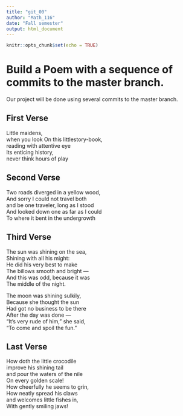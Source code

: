 ---
title: "git_00"
author: "Math_116"
date: "Fall semester"
output: html_document
---

```{r setup, include=FALSE}
knitr::opts_chunk$set(echo = TRUE)
```
# Build a Poem with a sequence of commits to the master branch.
Our project will be done using several commits to the master branch.
<!-- Do not modify or change any text in "!--" bracketed areas such as this --- these are instructions to
you, if you change any of this the git program will notice it and compromise your git merging strategy !-->

## First Verse 
<!--Put the first five lines of a poem by Lewis Carrol in this section!-->
Little maidens,   
when you look On this littlestory-book,  
reading with attentive eye  
Its enticing history,  
never think hours of play    


## Second Verse
<!--Put the first five lines of a poem by Robert Frost here!--> 
Two roads diverged in a yellow wood,  
And sorry I could not travel both  
and be one traveler, long as I stood  
And looked down one as far as I could  
To where it bent in the undergrowth  


## Third Verse
<!--Put the first two verses of The Walrus and the Carpenter here!-->
The sun was shining on the sea,  
Shining with all his might:  
He did his very best to make  
The billows smooth and bright —  
And this was odd, because it was  
The middle of the night.  

The moon was shining sulkily,  
Because she thought the sun  
Had got no business to be there  
After the day was done —  
"It's very rude of him," she said,  
"To come and spoil the fun."  



## Last Verse
<!--Put a short poem of your choice 8-20 lines,here!-->
How doth the little crocodile  
improve his shining tail  
and pour the waters of the nile  
On every golden scale!  
How cheerfully he seems to grin,   
How neatly spread his claws  
and welcomes little fishes in,  
With gently smiling jaws!  
